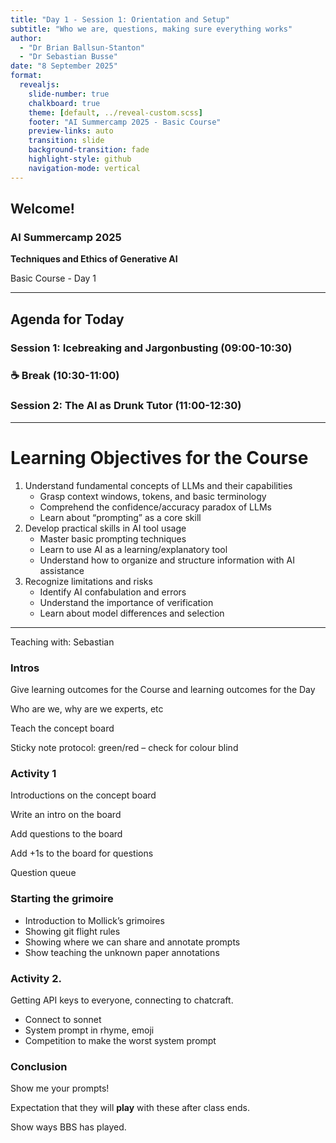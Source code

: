 ```yaml
---
title: "Day 1 - Session 1: Orientation and Setup"
subtitle: "Who we are, questions, making sure everything works"
author: 
  - "Dr Brian Ballsun-Stanton"
  - "Dr Sebastian Busse"
date: "8 September 2025"
format:
  revealjs:
    slide-number: true
    chalkboard: true
    theme: [default, ../reveal-custom.scss]
    footer: "AI Summercamp 2025 - Basic Course"
    preview-links: auto
    transition: slide
    background-transition: fade
    highlight-style: github
    navigation-mode: vertical
---
```


## Welcome! {.center}

### AI Summercamp 2025

**Techniques and Ethics of Generative AI**

Basic Course - Day 1

---

## Agenda for Today

### Session 1: Icebreaking and Jargonbusting (09:00-10:30)


### ☕ Break (10:30-11:00)

### Session 2: The AI as Drunk Tutor (11:00-12:30)


---

# Learning Objectives for the Course

1. Understand fundamental concepts of LLMs and their capabilities  
   - Grasp context windows, tokens, and basic terminology  
   - Comprehend the confidence/accuracy paradox of LLMs  
   - Learn about "prompting" as a core skill

2. Develop practical skills in AI tool usage  
   - Master basic prompting techniques  
   - Learn to use AI as a learning/explanatory tool  
   - Understand how to organize and structure information with AI assistance

3. Recognize limitations and risks  
   - Identify AI confabulation and errors  
   - Understand the importance of verification  
   - Learn about model differences and selection

---



Teaching with: Sebastian

### Intros

Give learning outcomes for the Course
and learning outcomes for the Day

Who are we, why are we experts, etc

Teach the concept board

Sticky note protocol: green/red -- check for colour blind


### Activity 1

Introductions on the concept board

Write an intro on the board

Add questions to the board

Add +1s to the board for questions

Question queue


### Starting the grimoire

* Introduction to Mollick's grimoires
* Showing git flight rules
* Showing where we can share and annotate prompts
* Show teaching the unknown paper annotations

### Activity 2.

Getting API keys to everyone, connecting to chatcraft. 

* Connect to sonnet
* System prompt in rhyme, emoji
* Competition to make the worst system prompt


### Conclusion

Show me your prompts! 

Expectation that they will **play** with these after class ends.

Show ways BBS has played.

 